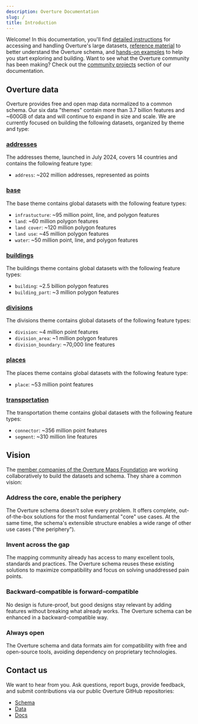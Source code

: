 ```yaml
---
description: Overture Documentation
slug: /
title: Introduction
---
```


 Welcome! In this documentation, you'll find [detailed instructions](getting-data) for accessing and handling Overture's large datasets, [reference material](https://docs.overturemaps.org/schema/) to better understand the Overture schema, and [hands-on examples](examples) to help you start exploring and building. Want to see what the Overture community has been making? Check out the [community projects](community) section of our documentation.

## Overture data 
Overture provides free and open map data normalized to a common schema. Our six data "themes" contain more than 3.7 billion features and ~600GB of data and will continue to expand in size and scale. We are currently focused on building the following datasets, organized by theme and type: 

### [addresses](/schema/reference/addresses/address) 
The addresses theme, launched in July 2024, covers 14 countries and contains the following feature type:
- `address`: ~202 million addresses, represented as points

### [base](guides/base)
The base theme contains global datasets with the following feature types:
- `infrastucture`: ~95 million point, line, and polygon features
- `land`: ~60 million polygon features
- `land cover`: ~120 million polygon features
- `land use`: ~45 million polygon features
- `water`: ~50 million point, line, and polygon features 

### [buildings](guides/buildings)
The buildings theme contains global datasets with the following feature types:
- `building`: ~2.5 billion polygon features
- `building_part`: ~3 million polygon features 

### [divisions](guides/divisions)
The divisions theme contains global datasets of the following feature types:
- `division`: ~4 million point features
- `division_area`: ~1 million polygon features
- `division_boundary`: ~70,000 line features

### [places](guides/places)
The places theme contains global datasets with the following feature type:
- `place`: ~53 million point features

### [transportation](guides/transportation)
The transportation theme contains global datasets with the following feature types:
- `connector`: ~356 million point features
- `segment`: ~310 million line features 


## Vision

The [member companies of the Overture Maps Foundation](https://overturemaps.org/about/members/) are working collaboratively to build the datasets and schema. They share a common vision:

### Address the core, enable the periphery
The Overture schema doesn't solve every problem. It offers complete, out-of-the-box solutions for the most fundamental "core" use cases. At the same time, the schema's extensible structure enables a wide range of other use cases ("the periphery").

### Invent across the gap
The mapping community already has access to many excellent tools, standards and practices. The Overture schema reuses these existing solutions to maximize compatibility and focus on solving unaddressed pain points.

### Backward-compatible is forward-compatible
No design is future-proof, but good designs stay relevant by adding features without breaking what already works. The Overture schema can be enhanced in a backward-compatible way.

### Always open
The Overture schema and data formats aim for compatibility with free and open-source tools, avoiding dependency on proprietary technologies.

## Contact us

We want to hear from you. Ask questions, report bugs, provide feedback, and submit contributions via our public Overture GitHub repositories:

- [Schema](https://github.com/OvertureMaps/schema)
- [Data](https://github.com/OvertureMaps/data)
- [Docs](https://github.com/OvertureMaps/docs)


